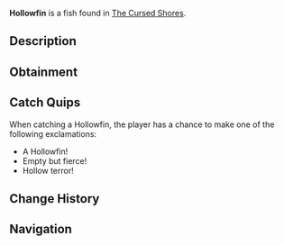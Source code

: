 {{FishInfobox
|image          = Hollowfin.png
|rarity         = Rare
|sea            = Second Sea
|location       = [[The Cursed Shores]]
|sublocation    = 
|sources        = Fishing Rod
|radar_location = 
|prog_speed     = -55
|xp             = 600
|weather        = Clear
|time           = Night
|season         = Winter
|bait           = Squid
|base_weight    = 9
|base_value     = 700
|weight_range   = 5
|base_chance    = 50
|base_resil     = 10
}}
'''Hollowfin''' is a {{Rarity|Rare}} fish found in [[The Cursed Shores]].

== Description ==
{{Description|A relentless force that echoes with empty strength.|Bestiary Entry}}

== Obtainment ==
{{Description|It drifts where the silence grows heavy.|Bestiary Hint}}
{{Fish Availability|
The Cursed Shores
|top_rods      = 
Trident Rod\91541.42\64093.49;
Astralhook Rod\87106.41\248890.23;
Leviathan's Fang Rod\84409.75\45066.63;
Free Spirit Rod\72669.46\61565.78;
Great Rod of Oscar\71655.21\67691.74;
Training Rod\59805.35\207603.56;
Flimsy Rod\39074.59\39074.59;
Fang of the Eclipse\68588.04\68588.04;
Carrot Rod\67312.09\67312.09;
No-Life Rod\66179.7\62249.91;
Verdant Shear Rod\59621.47\59621.47;
Blazebringer Rod\57215.28\57215.28;
Seraphic Rod\54706.24\38963.81;
Challenger's Rod\51784.43\48516.32;
Rod Of The Forgotten Fang\45119.16\37107.79;
Depthseeker Rod\43451.12\42085.9;
Avalanche Rod\42328.35\41031.08;
Rod Of The Depths\41973.39\38804.34;
Ethereal Prism Rod\39954.34\38023.89;
Volcanic Rod\39383.61\37501.93;
Steady Rod\39269.28\37838.88;
Zeus Rod\37733.91\34884.95;
Rod Of The Exalted One\37559.71\35155.32
|recommended   = Astralhook Rod
}}

== Catch Quips ==
When catching a Hollowfin, the player has a chance to make one of the following exclamations:
* A Hollowfin!
* Empty but fierce!
* Hollow terror!

== Change History ==
{{Change History|{{subst:Current Version}}}}

== Navigation ==
{{Fish Navbox|The Cursed Shores}}